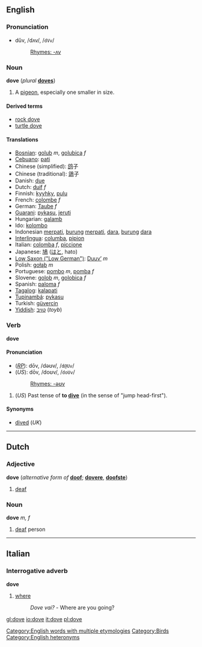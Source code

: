 {{See|Dove}}

==English==
===Pronunciation===
*dŭv, /dʌv/, /<tt>dVv</tt>/
*:[[Rhymes:English:-ʌv|Rhymes: -ʌv]]

=== Noun ===
{{wikipedia}}
'''dove''' (''plural'' '''[[doves]]''')

#A [[pigeon]], especially one smaller in size.

====Derived terms====
*[[rock dove]]
*[[turtle dove]]

==== Translations ====
*[[Bosnian]]: [[golub]] ''m'', [[golubica]] ''f''
*[[Cebuano]]: [[pati]]
*Chinese (simplified): [[鸽]]子
*Chinese (traditional): [[鴿]]子
*Danish: [[due]]
*Dutch: [[duif]] ''f''
*Finnish: [[kyyhky]], [[pulu]]
*French: [[colombe]] ''f''
*German: [[Taube]] ''f''
*[[Guarani]]: [[pykasu]], [[jeruti]]
*Hungarian: [[galamb]]
*Ido: [[kolombo]]
*Indonesian [[merpati]], [[burung]] [[merpati]], [[dara]], [[burung]] [[dara]]
*[[Interlingua]]: [[columba]], [[pipion]]
*Italian: [[colomba]] ''f'', [[piccione]]
*Japanese: [[鳩]] ([[はと]], hato)
*[[Low Saxon ("Low German")]]: [[Duuv’]] ''m''
*Polish: [[gołąb]] ''m''
*Portuguese: [[pombo]] ''m'', [[pomba]] ''f''
*Slovene: [[golob]] ''m'', [[golobica]] ''f''
*Spanish: [[paloma]] ''f''
*[[Tagalog]]: [[kalapati]]
*[[Tupinambá]]: [[pykasu]]
*Turkish: [[güvercin]]
*[[Yiddish]]: [[טױב]] (''toyb'')

=== Verb ===
'''dove'''

====Pronunciation====
*(''[[RP]]''): dōv, /dəʊv/, /<tt>d@Uv</tt>/
*(''US''): dōv, /doʊv/, /<tt>doUv</tt>/
*:[[Rhymes:English:-əʊv|Rhymes: -əʊv]]

#(''US'') Past tense of '''to [[dive]]''' (in the sense of "jump head-first").

==== Synonyms ====
*[[dive]]d (''UK'')

<!--These translations belong in the pages that translate the infinitive.
==== Translations ====
*Dutch: [[gedoken]]
*Finnish: [[sukelsi]]
*French: [[plongea]]
*Indonesian: [[terjun]]
*Italian: [[tuffò]]
*Japanese: [[潜った]] ([[もぐった]], mogutta) (?)
-->

[[Category:English words with multiple etymologies]]

----
==Dutch==
=== Adjective ===
'''dove''' (''alternative form of'' '''[[doof]]'''; {{compar}} '''[[dovere]]''', {{superl}} '''[[doofste]]''')

#[[deaf]]

=== Noun ===
'''dove''' ''m, f''

#[[deaf]] person

----
==Italian==
=== Interrogative adverb ===
'''dove'''

# [[where]]
#:''Dove vai?'' - Where are you going?

[[Category:Birds]]
[[Category:English heteronyms]]

[[gl:dove]]
[[io:dove]]
[[it:dove]]
[[pl:dove]]